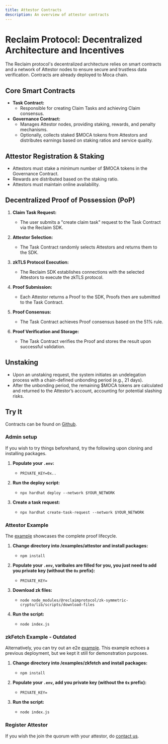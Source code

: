 ```yaml
---
title: Attestor Contracts
description: An overview of attestor contracts
---
```



# Reclaim Protocol: Decentralized Architecture and Incentives

The Reclaim protocol's decentralized architecture relies on smart contracts and a network of Attestor nodes to ensure secure and trustless data verification. Contracts are already deployed to Moca chain.

## Core Smart Contracts

* **Task Contract:**
    * Responsible for creating Claim Tasks and achieving Claim consensus.
* **Governance Contract:**
    * Manages Attestor nodes, providing staking, rewards, and penalty mechanisms.
    * Optionally, collects staked $MOCA tokens from Attestors and distributes earnings based on staking ratios and service quality.

## Attestor Registration & Staking

* Attestors must stake a minimum number of $MOCA tokens in the Governance Contract.
* Rewards are distributed based on the staking ratio.
* Attestors must maintain online availability.

## Decentralized Proof of Possession (PoP)

1.  **Claim Task Request:**
    * The user submits a "create claim task" request to the Task Contract via the Reclaim SDK.

2.  **Attestor Selection:**
    * The Task Contract randomly selects Attestors and returns them to the SDK.

3.  **zkTLS Protocol Execution:**
    * The Reclaim SDK establishes connections with the selected Attestors to execute the zkTLS protocol.

4.  **Proof Submission:**
    * Each Attestor returns a Proof to the SDK, Proofs then are submitted to the Task Contract.

5.  **Proof Consensus:**
    * The Task Contract achieves Proof consensus based on the 51% rule.

6.  **Proof Verification and Storage:**
    * The Task Contract verifies the Proof and stores the result upon successful validation.

## Unstaking

* Upon an unstaking request, the system initiates an undelegation process with a chain-defined unbonding period (e.g., 21 days).
* After the unbonding period, the remaining $MOCA tokens are calculated and returned to the Attestor’s account, accounting for potential slashing risks.

## Try It

Contracts can be found on [Github](https://github.com/reclaimprotocol/attestor-contracts).

### Admin setup

If you wish to try things beforehand, try the following upon cloning and installing packages.

1.  **Populate your `.env`:**
    * `PRIVATE_KEY=0x..`

2.  **Run the deploy script:**
    * `npx hardhat deploy --network $YOUR_NETWORK`

3.  **Create a task request:**
    * `npx hardhat create-task-request --network $YOUR_NETWORK`

### Attestor Example 

The [example](https://github.com/reclaimprotocol/attestor-contracts/tree/main/examples/attestor) showcases the complete proof lifecycle. 

1.  **Change directory into /examples/attestor and install packages:**
    * `npm install`

2.  **Populate your `.env`, varibales are filled for you, you just need to add you private key (without the `0x` prefix):**
    * `PRIVATE_KEY=`

3.  **Download zk files:**
    * `node node_modules/@reclaimprotocol/zk-symmetric-crypto/lib/scripts/download-files`

4. **Run the script:**
    * `node index.js`

### zkFetch Example - Outdated

Alternatively, you can try out an e2e [example](https://github.com/reclaimprotocol/attestor-contracts/tree/main/examples/zkfetch). This example echoes a previous deployment, but we kept it still for demonstration purposes.

1.  **Change directory into /examples/zkfetch and install packages:**
    * `npm install`

2.  **Populate your `.env`, add you private key (without the `0x` prefix):**
    * `PRIVATE_KEY=`

3. **Run the script:**
    * `node index.js`

### Register Attestor

If you wish the join the quorum with your attestor, do [contact us](https://t.me/protocolreclaim).